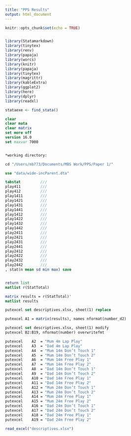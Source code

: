 ```yaml
---
title: "PPS Results"
output: html_document
---
```


```r
knitr::opts_chunk$set(echo = TRUE)


library(Statamarkdown)
library(tinytex)
library(renv)
library(papaja)
library(worcs)
library(knitr)
library(papaja)
library(tinytex)
library(magrittr)
library(kableExtra)
library(ggplot2)
library(here)
library(dplyr)
library(readxl)

stataexe <- find_stata()

```


```stata
clear 
clear mata
clear matrix
set more off
version 16.0
set maxvar 7000


*working directory:

cd "/Users/mb773/Documents/MBS Work/PPS/Paper 1/"

use "data/wide-incParent.dta"

tabstat			///
play411			///
play412			///
play1411		///
play1421		///
play1431		///
play1441		///
play1412		///
play1422		///
play1432		///
play1442		///
play2411		///
play2421		///
play2431		///
play2441		///
play2412		///
play2422		///
play2432		///
play2442		///
, stat(n mean sd min max) save


return list
matlist r(StatTotal)

matrix results = r(StatTotal)'
matlist results

putexcel set descriptives.xlsx, sheet(1) replace

putexcel A1 = matrix(results), names nformat(number_d2)

putexcel set descriptives.xlsx, sheet(1) modify
putexcel B2:B19, nformat(number) overwritefmt

putexcel	A2	= "Mum 4m Lap Play"
putexcel	A3	= "Dad 4m Lap Play"
putexcel	A4	= "Mum 14m Don’t Touch 1"
putexcel	A5	= "Mum 14m Don’t Touch 2"
putexcel	A6	= "Mum 14m Free Play 1"
putexcel	A7	= "Mum 14m Free Play 2"
putexcel	A8	= "Dad 14m Don’t Touch 1"
putexcel	A9	= "Dad 14m Don’t Touch 2"
putexcel	A10	= "Dad 14m Free Play 1"
putexcel	A11	= "Dad 14m Free Play 2"
putexcel	A12	= "Mum 24m Don’t Touch 1"
putexcel	A13	= "Mum 24m Don’t Touch 2"
putexcel	A14	= "Mum 24m Free Play 1"
putexcel	A15	= "Mum 24m Free Play 2"
putexcel	A16	= "Dad 24m Don’t Touch 1"
putexcel	A17	= "Dad 24m Don’t Touch 2"
putexcel	A18	= "Dad 24m Free Play 1"
putexcel	A19	= "Dad 24m Free Play 2"

```

```r
read_excel("descriptives.xlsx")

```















